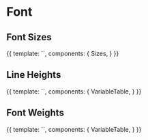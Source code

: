 
<Meta 
	title="Styleguide/Font" 
/>

# Font

## Font Sizes

<Canvas>
	<Story name="font-size">
		{{
		template: `<sizes :variables="['--font-size-2xs','--font-size-xs','--font-size-s','--font-size-m','--font-size-l','--font-size-xl','--font-size-2xl']" attr="font-size" />`,
		components: {
			Sizes,
		}
		}}
	</Story>
</Canvas>

## Line Heights

<Canvas>
	<Story name="line-height">
		{{
		template: `<variable-table :variables="['--font-line-height-compact','--font-line-height-regular','--font-line-height-loose','--font-line-height-xloose']" />`,
		components: {
			VariableTable,
		}
		}}
	</Story>
</Canvas>

## Font Weights

<Canvas>
	<Story name="font-weight">
		{{
		template: `<variable-table :variables="['--font-weight-regular','--font-weight-bold']" attr="font-weight" />`,
		components: {
			VariableTable,
		}
		}}
	</Story>
</Canvas>

